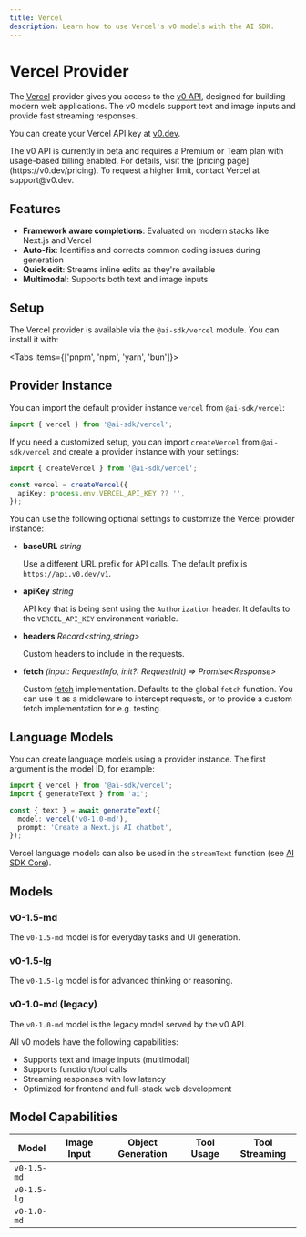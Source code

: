 ```yaml
---
title: Vercel
description: Learn how to use Vercel's v0 models with the AI SDK.
---
```


# Vercel Provider

The [Vercel](https://vercel.com) provider gives you access to the [v0 API](https://vercel.com/docs/v0/api), designed for building modern web applications. The v0 models support text and image inputs and provide fast streaming responses.

You can create your Vercel API key at [v0.dev](https://v0.dev/chat/settings/keys).

<Note>
  The v0 API is currently in beta and requires a Premium or Team plan with
  usage-based billing enabled. For details, visit the [pricing
  page](https://v0.dev/pricing). To request a higher limit, contact Vercel at
  support@v0.dev.
</Note>

## Features

- **Framework aware completions**: Evaluated on modern stacks like Next.js and Vercel
- **Auto-fix**: Identifies and corrects common coding issues during generation
- **Quick edit**: Streams inline edits as they're available
- **Multimodal**: Supports both text and image inputs

## Setup

The Vercel provider is available via the `@ai-sdk/vercel` module. You can install it with:

<Tabs items={['pnpm', 'npm', 'yarn', 'bun']}>
  <Tab>
    <Snippet text="pnpm add @ai-sdk/vercel" dark />
  </Tab>
  <Tab>
    <Snippet text="npm install @ai-sdk/vercel" dark />
  </Tab>
  <Tab>
    <Snippet text="yarn add @ai-sdk/vercel" dark />
  </Tab>

  <Tab>
    <Snippet text="bun add @ai-sdk/vercel" dark />
  </Tab>
</Tabs>

## Provider Instance

You can import the default provider instance `vercel` from `@ai-sdk/vercel`:

```ts
import { vercel } from '@ai-sdk/vercel';
```

If you need a customized setup, you can import `createVercel` from `@ai-sdk/vercel` and create a provider instance with your settings:

```ts
import { createVercel } from '@ai-sdk/vercel';

const vercel = createVercel({
  apiKey: process.env.VERCEL_API_KEY ?? '',
});
```

You can use the following optional settings to customize the Vercel provider instance:

- **baseURL** _string_

  Use a different URL prefix for API calls. The default prefix is `https://api.v0.dev/v1`.

- **apiKey** _string_

  API key that is being sent using the `Authorization` header. It defaults to
  the `VERCEL_API_KEY` environment variable.

- **headers** _Record&lt;string,string&gt;_

  Custom headers to include in the requests.

- **fetch** _(input: RequestInfo, init?: RequestInit) => Promise&lt;Response&gt;_

  Custom [fetch](https://developer.mozilla.org/en-US/docs/Web/API/fetch) implementation.
  Defaults to the global `fetch` function.
  You can use it as a middleware to intercept requests,
  or to provide a custom fetch implementation for e.g. testing.

## Language Models

You can create language models using a provider instance. The first argument is the model ID, for example:

```ts
import { vercel } from '@ai-sdk/vercel';
import { generateText } from 'ai';

const { text } = await generateText({
  model: vercel('v0-1.0-md'),
  prompt: 'Create a Next.js AI chatbot',
});
```

Vercel language models can also be used in the `streamText` function (see [AI SDK Core](/docs/ai-sdk-core)).

## Models

### v0-1.5-md

The `v0-1.5-md` model is for everyday tasks and UI generation.

### v0-1.5-lg

The `v0-1.5-lg` model is for advanced thinking or reasoning.

### v0-1.0-md (legacy)

The `v0-1.0-md` model is the legacy model served by the v0 API.

All v0 models have the following capabilities:

- Supports text and image inputs (multimodal)
- Supports function/tool calls
- Streaming responses with low latency
- Optimized for frontend and full-stack web development

## Model Capabilities

| Model       | Image Input         | Object Generation   | Tool Usage          | Tool Streaming      |
| ----------- | ------------------- | ------------------- | ------------------- | ------------------- |
| `v0-1.5-md` | <Check size={18} /> | <Check size={18} /> | <Check size={18} /> | <Check size={18} /> |
| `v0-1.5-lg` | <Check size={18} /> | <Check size={18} /> | <Check size={18} /> | <Check size={18} /> |
| `v0-1.0-md` | <Check size={18} /> | <Check size={18} /> | <Check size={18} /> | <Check size={18} /> |
